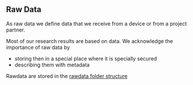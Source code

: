 ## Raw Data

As raw data we define data that we receive from a device or from a project
partner. 

Most of our research results are based on data. We acknowledge the importance
of raw data by

* storing then in a special place where it is specially secured
* describing them with metadata

Rawdata are stored in the [rawdata folder structure](#rawdata-folder-structure)
